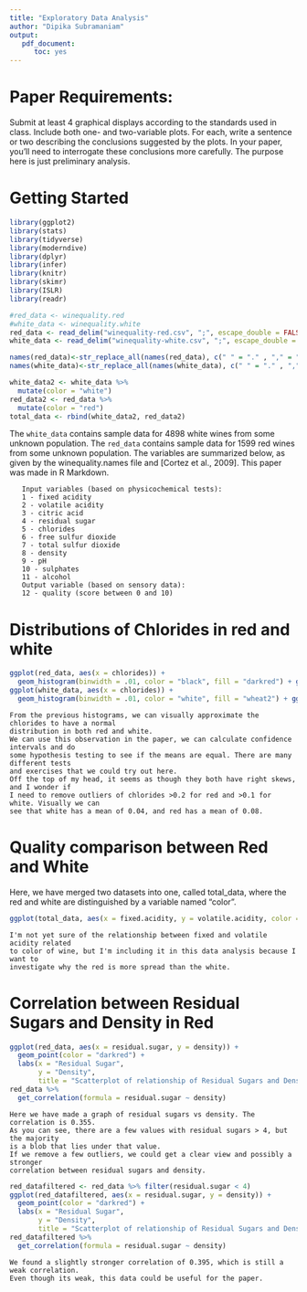 ---
title: "Exploratory Data Analysis"
author: "Dipika Subramaniam"
output: 
   pdf_document:
      toc: yes
---



# Paper Requirements:
Submit at least 4 graphical displays according to the standards used in class. Include both one- and two-variable plots. For each, write a sentence or two describing the conclusions suggested by the plots. 
In your paper, you'll need to interrogate these conclusions more carefully. The purpose here is just preliminary analysis. 


# Getting Started
```{r, include = FALSE, message = FALSE, warning = FALSE}
library(ggplot2)
library(stats)
library(tidyverse)
library(moderndive)
library(dplyr)
library(infer)
library(knitr)
library(skimr)
library(ISLR)
library(readr)

#red_data <- winequality.red
#white_data <- winequality.white
red_data <- read_delim("winequality-red.csv", ";", escape_double = FALSE)
white_data <- read_delim("winequality-white.csv", ";", escape_double = FALSE)

names(red_data)<-str_replace_all(names(red_data), c(" " = "." , "," = "" ))
names(white_data)<-str_replace_all(names(white_data), c(" " = "." , "," = "" ))

white_data2 <- white_data %>% 
  mutate(color = "white")
red_data2 <- red_data %>%
  mutate(color = "red")
total_data <- rbind(white_data2, red_data2) 

```

The `white_data` contains sample data for 4898 white wines from some unknown population.
The `red_data` contains sample data for 1599 red wines from some unknown population. 
The variables are summarized below, as given by the winequality.names file and [Cortez et al., 2009].
This paper was made in R Markdown.

```
   Input variables (based on physicochemical tests):
   1 - fixed acidity
   2 - volatile acidity
   3 - citric acid
   4 - residual sugar
   5 - chlorides
   6 - free sulfur dioxide
   7 - total sulfur dioxide
   8 - density
   9 - pH
   10 - sulphates
   11 - alcohol
   Output variable (based on sensory data): 
   12 - quality (score between 0 and 10)
```

#  Distributions of Chlorides in red and white



```{r, echo = FALSE, message = FALSE, warning = FALSE}
ggplot(red_data, aes(x = chlorides)) +
  geom_histogram(binwidth = .01, color = "black", fill = "darkred") + ggtitle("Histogram of Red wine Chlorides")
ggplot(white_data, aes(x = chlorides)) +
  geom_histogram(binwidth = .01, color = "white", fill = "wheat2") + ggtitle("Histogram of White wine Chlorides")
```
```
From the previous histograms, we can visually approximate the chlorides to have a normal
distribution in both red and white. 
We can use this observation in the paper, we can calculate confidence intervals and do
some hypothesis testing to see if the means are equal. There are many different tests 
and exercises that we could try out here.
Off the top of my head, it seems as though they both have right skews, and I wonder if 
I need to remove outliers of chlorides >0.2 for red and >0.1 for white. Visually we can 
see that white has a mean of 0.04, and red has a mean of 0.08.
```
#  Quality comparison between Red and White
Here, we have merged two datasets into one, called total_data, where the red and white are distinguished by a variable named "color".
  
  
```{r, echo = FALSE, message = FALSE, warning = FALSE}
ggplot(total_data, aes(x = fixed.acidity, y = volatile.acidity, color = color)) + geom_point()  + labs(x = "fixed acidity", y = "volatile acidity", title = "Fixed vs volatile acidity of Wine", color = "Color")  +  geom_smooth(method = "lm", se = FALSE) + scale_color_manual(values = c("darkred", "wheat3"))
```




```
I'm not yet sure of the relationship between fixed and volatile acidity related
to color of wine, but I'm including it in this data analysis because I want to
investigate why the red is more spread than the white.
```




#  Correlation between Residual Sugars and Density in Red
```{r, echo = FALSE, message = FALSE, warning = FALSE}
ggplot(red_data, aes(x = residual.sugar, y = density)) +
  geom_point(color = "darkred") +
  labs(x = "Residual Sugar", 
       y = "Density",
       title = "Scatterplot of relationship of Residual Sugars and Density") 
red_data %>% 
  get_correlation(formula = residual.sugar ~ density)
```
   
```
Here we have made a graph of residual sugars vs density. The correlation is 0.355.
As you can see, there are a few values with residual sugars > 4, but the majority
is a blob that lies under that value.
If we remove a few outliers, we could get a clear view and possibly a stronger 
correlation between residual sugars and density.
```
```{r, echo = FALSE, message = FALSE, warning = FALSE}
red_datafiltered <- red_data %>% filter(residual.sugar < 4)
ggplot(red_datafiltered, aes(x = residual.sugar, y = density)) +
  geom_point(color = "darkred") +
  labs(x = "Residual Sugar", 
       y = "Density",
       title = "Scatterplot of relationship of Residual Sugars and Density")
red_datafiltered %>% 
  get_correlation(formula = residual.sugar ~ density)
```
```
We found a slightly stronger correlation of 0.395, which is still a weak correlation.
Even though its weak, this data could be useful for the paper.
```